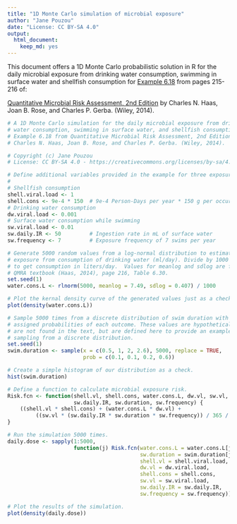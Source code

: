 ```yaml
---
title: "1D Monte Carlo simulation of microbial exposure"
author: "Jane Pouzou"
date: "License: CC BY-SA 4.0"
output:
  html_document:
    keep_md: yes
---
```


This document offers a 1D Monte Carlo probabilistic solution in R for the 
daily microbial exposure from drinking water consumption, swimming in surface 
water and shellfish consumption for 
[Example 6.18](https://books.google.com/books?id=ejTKAwAAQBAJ&lpg=PT265&ots=6q9TSELe3B&pg=PT265#v=onepage&q&f=false) from pages 215-216 of:

[Quantitative Microbial Risk Assessment, 2nd Edition](http://www.wiley.com/WileyCDA/WileyTitle/productCd-1118145291,subjectCd-CH20.html) 
by Charles N. Haas, Joan B. Rose, and Charles P. Gerba. (Wiley, 2014).

```r
# A 1D Monte Carlo simulation for the daily microbial exposure from drinking
# water consumption, swimming in surface water, and shellfish consumption for 
# Example 6.18 from Quantitative Microbial Risk Assessment, 2nd Edition by 
# Charles N. Haas, Joan B. Rose, and Charles P. Gerba. (Wiley, 2014).

# Copyright (c) Jane Pouzou
# License: CC BY-SA 4.0 - https://creativecommons.org/licenses/by-sa/4.0/

# Define additional variables provided in the example for three exposure types.
#
# Shellfish consumption
shell.viral.load <- 1
shell.cons <- 9e-4 * 150  # 9e-4 Person-Days per year * 150 g per occurrence
# Drinking water consumption
dw.viral.load <- 0.001
# Surface water consumption while swimming
sw.viral.load <- 0.01
sw.daily.IR <- 50         # Ingestion rate in mL of surface water
sw.frequency <- 7         # Exposure frequency of 7 swims per year

# Generate 5000 random values from a log-normal distribution to estimate 
# exposure from consumption of drinking water (ml/day). Divide by 1000 mL/L 
# to get consumption in liters/day.  Values for meanlog and sdlog are from the 
# QMRA textbook (Haas, 2014), page 216, Table 6.30.
set.seed(1)
water.cons.L <- rlnorm(5000, meanlog = 7.49, sdlog = 0.407) / 1000

# Plot the kernal density curve of the generated values just as a check.
plot(density(water.cons.L))

# Sample 5000 times from a discrete distribution of swim duration with 
# assigned probabilities of each outcome. These values are hypothetical and
# are not found in the text, but are defined here to provide an example of
# sampling from a discrete distribution.
set.seed(1)
swim.duration <- sample(x = c(0.5, 1, 2, 2.6), 5000, replace = TRUE, 
                        prob = c(0.1, 0.1, 0.2, 0.6))

# Create a simple histogram of our distribution as a check.
hist(swim.duration)

# Define a function to calculate microbial exposure risk.
Risk.fcn <- function(shell.vl, shell.cons, water.cons.L, dw.vl, sw.vl, 
                     sw.daily.IR, sw.duration, sw.frequency) {
    ((shell.vl * shell.cons) + (water.cons.L * dw.vl) + 
         ((sw.vl * (sw.daily.IR * sw.duration * sw.frequency)) / 365 / 1000))
}

# Run the simulation 5000 times.
daily.dose <- sapply(1:5000, 
                     function(j) Risk.fcn(water.cons.L = water.cons.L[j], 
                                          sw.duration = swim.duration[j], 
                                          shell.vl = shell.viral.load, 
                                          dw.vl = dw.viral.load, 
                                          shell.cons = shell.cons, 
                                          sw.vl = sw.viral.load, 
                                          sw.daily.IR = sw.daily.IR, 
                                          sw.frequency = sw.frequency))

# Plot the results of the simulation.
plot(density(daily.dose))
```
